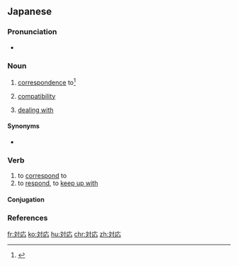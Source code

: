 ==Japanese==
{{ja-kanjitab|たい|おう|yomi=o}}

===Pronunciation===
* {{ja-pron|たいおう|y=o|acc=0|acc_ref=NHK}}

===Noun===
{{ja-noun|たいおう|kyu=對應}}

# [[correspondence]] to<ref>{{R:Shogakukan}}</ref>
# {{lb|ja|computers|sort=たいおう}} [[compatibility]]
# [[deal with|dealing with]]
#: {{ja-usex|なぜこんなに'''対応'''が遅れたのか。|なぜ こんな に '''たいおう''' が おくれた の か。|Why was the response so slow?}}

====Synonyms====
* {{sense|correspondence}} {{ja-r|相当|そうとう}}

===Verb===
{{ja-verb-suru|たいおう|kyu=對應|tr=intrans}}

# to [[correspond]] to
# to [[respond]], to [[keep up with]]
#: {{ja-usex|即座に'''対応する'''必要がある。|そくざに '''たいおう する''' ひつよう が ある。|We need to respond immediately.}}

====Conjugation====
{{ja-suru|たいおう}}

===References===
<references/>

[[fr:対応]]
[[ko:対応]]
[[hu:対応]]
[[chr:対応]]
[[zh:対応]]